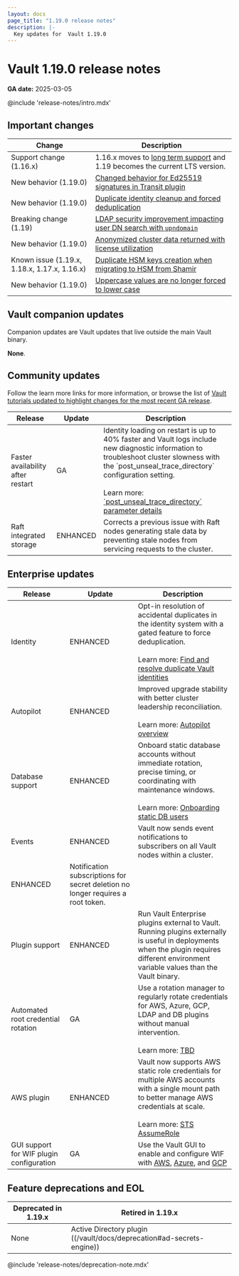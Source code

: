 ```yaml
---
layout: docs
page_title: "1.19.0 release notes"
description: |-
  Key updates for  Vault 1.19.0
---
```


# Vault 1.19.0 release notes

**GA date:** 2025-03-05

@include 'release-notes/intro.mdx'

## Important changes

| Change                                        | Description
|---------------------------------------------- |------------
| Support change (1.16.x)                       | 1.16.x moves to [long term support](/vault/docs/enterprise/lts) and 1.19 becomes the current LTS version.
| New behavior (1.19.0)                         | [Changed behavior for Ed25519 signatures in Transit plugin](/vault/docs/upgrading/upgrade-to-1.19.x#ed25519)
| New behavior (1.19.0)                         | [Duplicate identity cleanup and forced deduplication](/vault/docs/upgrading/upgrade-to-1.19.x#dedupe)
| Breaking change (1.19)                        | [LDAP security improvement impacting user DN search with `upndomain`](/vault/docs/upgrading/upgrade-to-1.19.x#ldap-user-dn-search-with-upndomain)
| New behavior (1.19.0)                         | [Anonymized cluster data returned with license utilization](/vault/docs/upgrading/upgrade-to-1.19.x#anon-data)
| Known issue (1.19.x, 1.18.x, 1.17.x, 1.16.x)  | [Duplicate HSM keys creation when migrating to HSM from Shamir](/vault/docs/upgrading/upgrade-to-1.19.x#hsm-keys)
| New behavior (1.19.0)                         | [Uppercase values are no longer forced to lower case](/vault/docs/upgrading/upgrade-to-1.19.x#case-sensitive)

## Vault companion updates

Companion updates are Vault updates that live outside the main Vault binary.

**None**.

## Community updates

Follow the learn more links for more information, or browse the list of
[Vault tutorials updated to highlight changes for the most recent GA release](/vault/tutorials/new-release).


<table>
  <thead>
    <tr>
      <th style={{verticalAlign: 'middle'}}>Release</th>
      <th style={{verticalAlign: 'middle'}}>Update</th>
      <th style={{verticalAlign: 'middle'}}>Description</th>
    </tr>
  </thead>

  <tbody>

  <tr>
    <td style={{verticalAlign: 'middle'}}>
      Faster availability after restart 
    </td>
    <td style={{verticalAlign: 'middle', textAlign: 'center'}}>GA</td>
    <td style={{verticalAlign: 'middle'}}>
      Identity loading on restart is up to 40% faster and Vault logs include new
      diagnostic information to troubleshoot cluster slowness with the
      `post_unseal_trace_directory` configuration setting.
      <br /><br />
      Learn more: <a href="/vault/docs/configuration#enable_post_unseal_trace">`post_unseal_trace_directory` parameter details</a>
    </td>
  </tr>

  <tr>
    <td style={{verticalAlign: 'middle'}}>
      Raft integrated storage
    </td>
    <td style={{verticalAlign: 'middle', textAlign: 'center'}}>ENHANCED</td>
    <td style={{verticalAlign: 'middle'}}>
      Corrects a previous issue with Raft nodes generating stale data by
      preventing stale nodes from servicing requests to the cluster.
    </td>
  </tr>

  </tbody>
</table>

## Enterprise updates

<table>
  <thead>
    <tr>
      <th style={{verticalAlign: 'middle'}}>Release</th>
      <th style={{verticalAlign: 'middle'}}>Update</th>
      <th style={{verticalAlign: 'middle'}}>Description</th>
    </tr>
  </thead>
  <tbody>

  <tr>
    <td style={{verticalAlign: 'middle'}}>
      Identity
    </td>
    <td style={{verticalAlign: 'middle', textAlign: 'center'}}>ENHANCED</td>
    <td style={{verticalAlign: 'middle'}}>
      Opt-in resolution of accidental duplicates in the identity system with a
      gated feature to force deduplication.
      <br /><br />
      Learn more: <a href="/vault/docs/upgrading/deduplication">Find and resolve duplicate Vault identities</a>
    </td>
  </tr>

  <tr>
    <td style={{verticalAlign: 'middle'}}>
      Autopilot
    </td>
    <td style={{verticalAlign: 'middle', textAlign: 'center'}}>ENHANCED</td>
    <td style={{verticalAlign: 'middle'}}>
      Improved upgrade stability with better cluster leadership reconciliation.
      <br /><br />
      Learn more: <a href="/vault/docs/concepts/integrated-storage/autopilot">Autopilot overview</a>
    </td>
  </tr>

   <tr>
    <td style={{verticalAlign: 'middle'}}>
      Database support
    </td>
    <td style={{verticalAlign: 'middle', textAlign: 'center'}}>ENHANCED</td>
    <td style={{verticalAlign: 'middle'}}>
      Onboard static database accounts without immediate rotation, precise
      timing, or coordinating with maintenance windows.
      <br /><br />
      Learn more: <a href="/vault/docs/secrets/databases#onboarding-static-database-users">Onboarding static DB users</a>
    </td>
  </tr>

  <tr>
    <td style={{verticalAlign: 'middle', rowSpan: '2'}}>
      Events
    </td>
    <td style={{verticalAlign: 'middle', textAlign: 'center'}}>ENHANCED</td>
    <td style={{verticalAlign: 'middle'}}>
      Vault now sends event notifications to subscribers on all Vault nodes
      within a cluster.
    </td>
  </tr>
  <tr>
    <td style={{verticalAlign: 'middle', textAlign: 'center'}}>ENHANCED</td>
    <td style={{verticalAlign: 'middle'}}>
      Notification subscriptions for secret deletion no longer requires a root
      token.
    </td>
  </tr>

  <tr>
    <td style={{verticalAlign: 'middle'}}>
      Plugin support
    </td>
    <td style={{verticalAlign: 'middle', textAlign: 'center'}}>ENHANCED</td>
    <td style={{verticalAlign: 'middle'}}>
      Run Vault Enterprise plugins external to Vault. Running plugins externally
      is useful in deployments when the plugin requires different environment
      variable values than the Vault binary.
    </td>
  </tr>

  <tr>
    <td style={{verticalAlign: 'middle'}}>
      Automated root credential rotation
    </td>
    <td style={{verticalAlign: 'middle', textAlign: 'center'}}>GA</td>
    <td style={{verticalAlign: 'middle'}}>
      Use a rotation manager to regularly rotate credentials for AWS, Azure,
      GCP, LDAP and DB plugins without manual intervention.
      <br /><br />
      Learn more: <a href="/vault/docs/">TBD</a>
    </td>
  </tr>

  <tr>
    <td style={{verticalAlign: 'middle'}}>
      AWS plugin
    </td>
    <td style={{verticalAlign: 'middle', textAlign: 'center'}}>ENHANCED</td>
    <td style={{verticalAlign: 'middle'}}>
      Vault now supports AWS static role credentials for multiple AWS accounts
      with a single mount path to better manage AWS credentials at scale.
      <br /><br />
      Learn more: <a href="/vault/docs/secrets/aws#sts-assumerole">STS AssumeRole</a>
    </td>
  </tr>

  <tr>
    <td style={{verticalAlign: 'middle'}}>
      GUI support for WIF plugin configuration
    </td>
    <td style={{verticalAlign: 'middle', textAlign: 'center'}}>GA</td>
    <td style={{verticalAlign: 'middle'}}>
      Use the Vault GUI to enable and configure WIF with
      <a href="/vault/docs/secrets/aws#setup">AWS</a>,
      <a href="/vault/docs/secrets/aws#setup">Azure</a>, and
      <a href="/vault/docs/secrets/gcp#setup">GCP</a>
    </td>
  </tr>


  </tbody>
</table>

## Feature deprecations and EOL

Deprecated in 1.19.x | Retired in 1.19.x
-------------------- | ---------------
None                 | Active Directory plugin ((/vault/docs/deprecation#ad-secrets-engine))

@include 'release-notes/deprecation-note.mdx'
